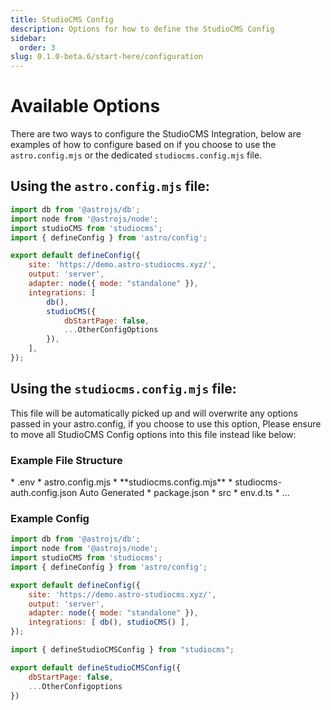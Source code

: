 ```yaml
---
title: StudioCMS Config
description: Options for how to define the StudioCMS Config
sidebar:
  order: 3
slug: 0.1.0-beta.6/start-here/configuration
---
```



# Available Options

There are two ways to configure the StudioCMS Integration, below are examples of how to configure based on if you choose to use the `astro.config.mjs` or the dedicated `studiocms.config.mjs` file.

## Using the `astro.config.mjs` file:

```js title="astro.config.mjs"
import db from '@astrojs/db';
import node from '@astrojs/node';
import studioCMS from 'studiocms';
import { defineConfig } from 'astro/config';

export default defineConfig({
    site: 'https://demo.astro-studiocms.xyz/',
    output: 'server',
    adapter: node({ mode: "standalone" }),
    integrations: [
        db(),
        studioCMS({
            dbStartPage: false,
            ...OtherConfigOptions
        }),
    ],
});
```

## Using the `studiocms.config.mjs` file:

This file will be automatically picked up and will overwrite any options passed in your astro.config, if you choose to use this option, Please ensure to move all StudioCMS Config options into this file instead like below:

### Example File Structure

<FileTree>
  * .env
  * astro.config.mjs
  * **studiocms.config.mjs**
  * studiocms-auth.config.json Auto Generated
  * package.json
  * src
    * env.d.ts
    * ...
</FileTree>

### Example Config

```js title="astro.config.mjs"
import db from '@astrojs/db';
import node from '@astrojs/node';
import studioCMS from 'studiocms';
import { defineConfig } from 'astro/config';

export default defineConfig({
    site: 'https://demo.astro-studiocms.xyz/',
    output: 'server',
    adapter: node({ mode: "standalone" }),
    integrations: [ db(), studioCMS() ],
});
```

```js title="studiocms.config.mjs"
import { defineStudioCMSConfig } from "studiocms";

export default defineStudioCMSConfig({
    dbStartPage: false,
    ...OtherConfigoptions
})
```
